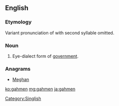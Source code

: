 ==English==

===Etymology===
Variant pronunciation of {{term|government|lang=en}} with second syllable omitted.

===Noun===
{{en-noun}}

# {{context|Singapore|informal|lang=en}} Eye-dialect form of [[government]].

===Anagrams===
* [[Meghan#English|Meghan]]

[[Category:Singlish]]

[[ko:gahmen]]
[[mg:gahmen]]
[[ja:gahmen]]